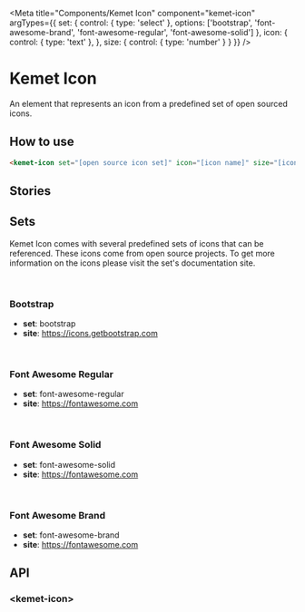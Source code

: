 
<Meta
  title="Components/Kemet Icon"
  component="kemet-icon"
  argTypes={{
    set: {
      control: { type: 'select' },
      options: ['bootstrap', 'font-awesome-brand', 'font-awesome-regular', 'font-awesome-solid']
    },
    icon: {
      control: { type: 'text' },
    },
    size: {
      control: { type: 'number' }
    }
  }}
/>

# Kemet Icon

An element that represents an icon from a predefined set of open sourced icons.


## How to use

```html
<kemet-icon set="[open source icon set]" icon="[icon name]" size="[icon size]"></kemet-icon>
```

## Stories

<Canvas>
  <Story story={stories.Standard} />
</Canvas>


## Sets

Kemet Icon comes with several predefined sets of icons that can be referenced. These icons come from open source projects. To get more information on the icons please visit the set's documentation site.

<br />

### Bootstrap

* **set**: bootstrap
* **site**: https://icons.getbootstrap.com

<Icons set="bootstrap" />

<br />

### Font Awesome Regular

* **set**: font-awesome-regular
* **site**: https://fontawesome.com

<Icons set="font-awesome-regular" />

<br />

### Font Awesome Solid

* **set**: font-awesome-solid
* **site**: https://fontawesome.com

<Icons set="font-awesome-solid" />

<br />

### Font Awesome Brand

* **set**: font-awesome-brand
* **site**: https://fontawesome.com

<Icons set="font-awesome-brand" />


## API

### &lt;kemet-icon&gt;
<ArgsTable of="kemet-icon" />
